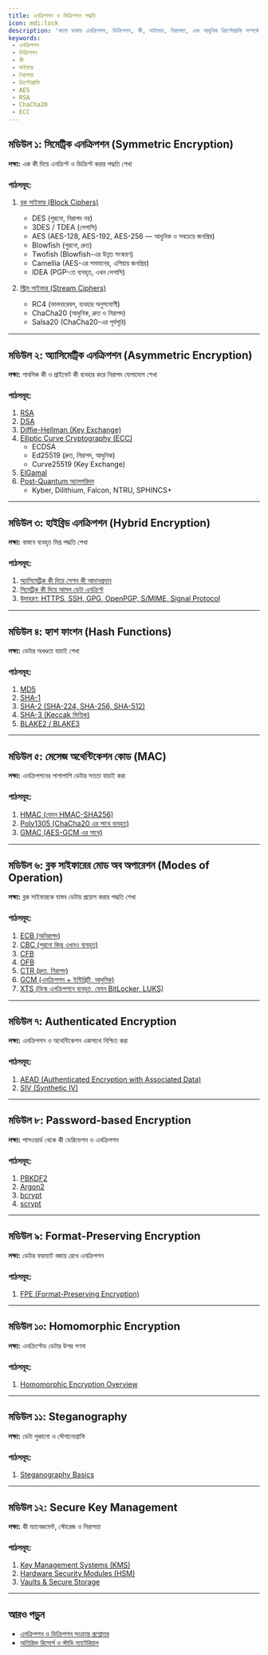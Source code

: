 ```yaml
---
title: এনক্রিপশন ও ডিক্রিপশন পদ্ধতি
icon: mdi:lock
description: 'বাংলা ভাষায় এনক্রিপশন, ডিক্রিপশন, কী, সাইফার, নিরাপত্তা, এবং আধুনিক ক্রিপ্টোগ্রাফি সম্পর্কে সহজ ও বিস্তারিত গাইড।'
keywords: 
 - এনক্রিপশন
 - ডিক্রিপশন
 - কী
 - সাইফার
 - নিরাপত্তা
 - ক্রিপ্টোগ্রাফি
 - AES
 - RSA
 - ChaCha20
 - ECC
---
```


## মডিউল ১: সিমেট্রিক এনক্রিপশন (Symmetric Encryption)

**লক্ষ্য:** এক কী দিয়ে এনক্রিপ্ট ও ডিক্রিপ্ট করার পদ্ধতি শেখা

### পাঠসমূহ:
1. [ব্লক সাইফার (Block Ciphers)](/encryption/block-ciphers)  
   - DES (পুরনো, নিরাপদ নয়)  
   - 3DES / TDEA (লেগাসি)  
   - AES (AES-128, AES-192, AES-256 — আধুনিক ও সবচেয়ে জনপ্রিয়)  
   - Blowfish (পুরনো, দ্রুত)  
   - Twofish (Blowfish-এর উন্নত সংস্করণ)  
   - Camellia (AES-এর সমমানের, এশিয়ায় জনপ্রিয়)  
   - IDEA (PGP-তে ব্যবহৃত, এখন লেগাসি)  

2. [স্ট্রিম সাইফার (Stream Ciphers)](/encryption/stream-ciphers)  
   - RC4 (ভালনারেবল, ব্যবহার অনুপযোগী)  
   - ChaCha20 (আধুনিক, দ্রুত ও নিরাপদ)  
   - Salsa20 (ChaCha20-এর পূর্বসূরি)  

---

## মডিউল ২: অ্যাসিমেট্রিক এনক্রিপশন (Asymmetric Encryption)

**লক্ষ্য:** পাবলিক কী ও প্রাইভেট কী ব্যবহার করে নিরাপদ যোগাযোগ শেখা

### পাঠসমূহ:
1. [RSA](/encryption/rsa)  
2. [DSA](/encryption/dsa)  
3. [Diffie-Hellman (Key Exchange)](/encryption/diffie-hellman)  
4. [Elliptic Curve Cryptography (ECC)](/encryption/ecc)  
   - ECDSA  
   - Ed25519 (দ্রুত, নিরাপদ, আধুনিক)  
   - Curve25519 (Key Exchange)  
5. [ElGamal](/encryption/elgamal)  
6. [Post-Quantum অ্যালগরিদম](/encryption/post-quantum)  
   - Kyber, Dilithium, Falcon, NTRU, SPHINCS+  

---

## মডিউল ৩: হাইব্রিড এনক্রিপশন (Hybrid Encryption)

**লক্ষ্য:** বাস্তবে ব্যবহৃত মিশ্র পদ্ধতি শেখা

### পাঠসমূহ:
1. [অ্যাসিমেট্রিক কী দিয়ে সেশন কী আদানপ্রদান](/encryption/hybrid-session-key)  
2. [সিমেট্রিক কী দিয়ে আসল ডেটা এনক্রিপ্ট](/encryption/hybrid-symmetric)  
3. [উদাহরণ: HTTPS, SSH, GPG, OpenPGP, S/MIME, Signal Protocol](/encryption/hybrid-examples)  

---

## মডিউল ৪: হ্যাশ ফাংশন (Hash Functions)

**লক্ষ্য:** ডেটার অখণ্ডতা যাচাই শেখা

### পাঠসমূহ:
1. [MD5](/encryption/md5)  
2. [SHA-1](/encryption/sha1)  
3. [SHA-2 (SHA-224, SHA-256, SHA-512)](/encryption/sha2)  
4. [SHA-3 (Keccak ভিত্তিক)](/encryption/sha3)  
5. [BLAKE2 / BLAKE3](/encryption/blake2-blake3)  

---

## মডিউল ৫: মেসেজ অথেন্টিকেশন কোড (MAC)

**লক্ষ্য:** এনক্রিপশনের পাশাপাশি ডেটার সততা যাচাই করা

### পাঠসমূহ:
1. [HMAC (যেমন HMAC-SHA256)](/encryption/hmac)  
2. [Poly1305 (ChaCha20 এর সাথে ব্যবহৃত)](/encryption/poly1305)  
3. [GMAC (AES-GCM এর সাথে)](/encryption/gmac)  

---

## মডিউল ৬: ব্লক সাইফারের মোড অব অপারেশন (Modes of Operation)

**লক্ষ্য:** ব্লক সাইফারকে বাস্তব ডেটায় প্রয়োগ করার পদ্ধতি শেখা

### পাঠসমূহ:
1. [ECB (অনিরাপদ)](/encryption/ecb)  
2. [CBC (পুরনো কিন্তু এখনও ব্যবহৃত)](/encryption/cbc)  
3. [CFB](/encryption/cfb)  
4. [OFB](/encryption/ofb)  
5. [CTR (দ্রুত, নিরাপদ)](/encryption/ctr)  
6. [GCM (এনক্রিপশন + ইন্টিগ্রিটি, আধুনিক)](/encryption/gcm)  
7. [XTS (ডিস্ক এনক্রিপশনে ব্যবহৃত, যেমন BitLocker, LUKS)](/encryption/xts)  

---

## মডিউল ৭: Authenticated Encryption

**লক্ষ্য:** এনক্রিপশন ও অথেন্টিকেশন একসাথে নিশ্চিত করা

### পাঠসমূহ:
1. [AEAD (Authenticated Encryption with Associated Data)](/encryption/aead)  
2. [SIV (Synthetic IV)](/encryption/siv)  

---

## মডিউল ৮: Password-based Encryption

**লক্ষ্য:** পাসওয়ার্ড থেকে কী ডেরিভেশন ও এনক্রিপশন

### পাঠসমূহ:
1. [PBKDF2](/encryption/pbkdf2)  
2. [Argon2](/encryption/argon2)  
3. [bcrypt](/encryption/bcrypt)  
4. [scrypt](/encryption/scrypt)  

---

## মডিউল ৯: Format-Preserving Encryption

**লক্ষ্য:** ডেটার ফরম্যাট বজায় রেখে এনক্রিপশন

### পাঠসমূহ:
1. [FPE (Format-Preserving Encryption)](/encryption/fpe)  

---

## মডিউল ১০: Homomorphic Encryption

**লক্ষ্য:** এনক্রিপ্টেড ডেটার উপর গণনা

### পাঠসমূহ:
1. [Homomorphic Encryption Overview](/encryption/homomorphic)  

---

## মডিউল ১১: Steganography

**লক্ষ্য:** ডেটা লুকানো ও স্টেগানোগ্রাফি

### পাঠসমূহ:
1. [Steganography Basics](/encryption/steganography)  

---

## মডিউল ১২: Secure Key Management

**লক্ষ্য:** কী ম্যানেজমেন্ট, স্টোরেজ ও নিরাপত্তা

### পাঠসমূহ:
1. [Key Management Systems (KMS)](/encryption/kms)  
2. [Hardware Security Modules (HSM)](/encryption/hsm)  
3. [Vaults & Secure Storage](/encryption/vaults)  

---

## আরও পড়ুন

- [এনক্রিপশন ও ডিক্রিপশন সংক্রান্ত প্রশ্নোত্তর](/encryption/qna)
- [অতিরিক্ত রিসোর্স ও স্টাডি ম্যাটেরিয়াল](/encryption/additional-resources)
